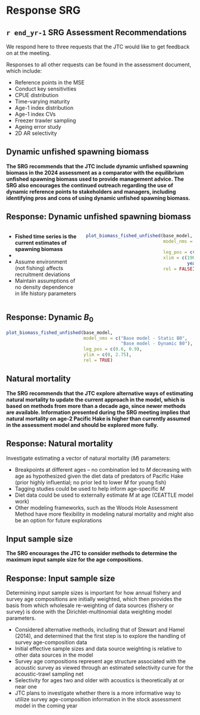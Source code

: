 # Response SRG
## `r end_yr-1` SRG Assessment Recommendations

We respond here to three requests that the JTC would like to get
feedback on at the meeting.

Responses to all other requests can be found in the assessment document, which include:

* Reference points in the MSE
* Conduct key sensitivities
* CPUE distribution
* Time-varying maturity
* Age-1 index distribution
* Age-1 index CVs
* Freezer trawler sampling
* Ageing error study
* 2D AR selectivity  

## Dynamic unfished spawning biomass

**The SRG recommends that the JTC include dynamic unfished spawning biomass
in the 2024 assessment as a comparator with the equilibrium unfished spawning
biomass used to provide management advice. The SRG also encourages the
continued outreach regarding the use of dynamic reference points to stakeholders
and managers, including identifying pros and cons of using dynamic unfished
spawning biomass.**

## **Response**: Dynamic unfished spawning biomass
:::::: {.columns}
::: {.column width="40%"}
* **Fished time series is the current estimates of spawning biomass**
* \textcolor{red}{Unfished time series removes fishing mortality from modeled
  population dynamics, thereby directly showing the influence due to fishing}
* Assume environment (not fishing) affects recruitment deviations
* Maintain assumptions of no density dependence in life history parameters
:::

::: {.column width="60%"}
```r
plot_biomass_fished_unfished(base_model,
                             model_nms = c("Base model - Fished",
                                           "Base model - Unfished"),
                             leg_pos = c(0.6, 0.9),
                             xlim = c(1963,
                                      year(Sys.time())),
                             rel = FALSE)
```
:::
::::::

## **Response**: Dynamic $B_0$
```r
plot_biomass_fished_unfished(base_model,
                             model_nms = c("Base model - Static B0",
                                           "Base model - Dynamic B0"),
                             leg_pos = c(0.6, 0.9),
                             ylim = c(0, 2.75),
                             rel = TRUE)
```

## Natural mortality

**The SRG recommends that the JTC explore alternative ways of estimating natural
mortality to update the current approach in the model, which is based on methods
from more than a decade ago, since newer methods are available. Information
presented during the SRG meeting implies that natural mortality on age-2 Pacific
Hake is higher than currently assumed in the assessment model and should be
explored more fully.**

## **Response**: Natural mortality

Investigate estimating a vector of natural mortality (*M*) parameters:

* Breakpoints at different ages -- no combination led to *M* decreasing with age as hypothesized given the diet data of predators of Pacific Hake (prior highly influential; no prior led to lower *M* for young fish)
* Tagging studies could be used to help inform age-specific *M*
* Diet data could be used to externally estimate *M* at age (CEATTLE model work)
* Other modeling frameworks, such as the Woods Hole Assessment Method have more
  flexibility in modeling natural mortality and might also be an option
  for future explorations

## Input sample size

**The SRG encourages the JTC to consider methods to determine the maximum
input sample size for the age compositions.**

## **Response**: Input sample size

Determining input sample sizes is important for how annual fishery and
survey age compositions are initially weighted, which then provides the basis from
which wholesale re-weighting of data sources (fishery or survey) is done with the
Dirichlet-multinomial data weighting model parameters.
 
* Considered alternative methods, including that of Stewart and Hamel (2014), and
  determined that the first step is to explore the handling of survey
  age-composition data
* Initial effective sample sizes and data source weighting is relative to other
  data sources in the model
* Survey age compositions represent age structure associated with the acoustic survey
  as viewed through an estimated selectivity curve for the acoustic-trawl sampling net
* Selectivity for ages two and older with acoustics is theoretically at or near one
* JTC plans to investigate whether there is a more informative way to utilize survey
  age-composition information in the stock assessment model in the coming year
